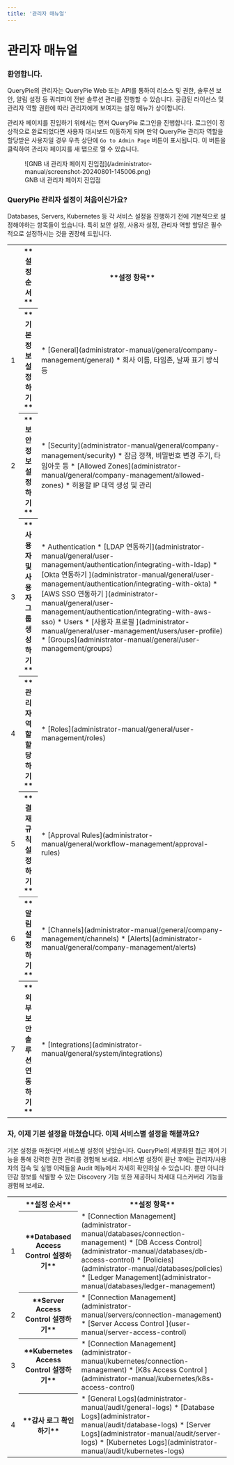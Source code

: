 ```yaml
---
title: '관리자 매뉴얼'
---
```


# 관리자 매뉴얼

### 환영합니다.

QueryPie의 관리자는 QueryPie Web 또는 API를 통하여 리소스 및 권한, 솔루션 보안, 알림 설정 등 쿼리파이 전반 솔루션 관리를 진행할 수 있습니다. 공급된 라이선스 및 관리자 역할 권한에 따라 관리자에게 보여지는 설정 메뉴가 상이합니다.

관리자 페이지를 진입하기 위해서는 먼저 QueryPie 로그인을 진행합니다. 로그인이 정상적으로 완료되었다면 사용자 대시보드 이동하게 되며 만약 QueryPie 관리자 역할을 할당받은 사용자일 경우 우측 상단에 `Go to Admin Page` 버튼이 표시됩니다. 이 버튼을 클릭하여 관리자 페이지를 새 탭으로 열 수 있습니다.

<figure data-layout="center" data-align="center">
![GNB 내 관리자 페이지 진입점](/administrator-manual/screenshot-20240801-145006.png)
<figcaption>
GNB 내 관리자 페이지 진입점
</figcaption>
</figure>


### QueryPie 관리자 설정이 처음이신가요?

Databases, Servers, Kubernetes 등 각 서비스 설정을 진행하기 전에 기본적으로 설정해야하는 항목들이 있습니다. 특히 보안 설정, 사용자 설정, 관리자 역할 할당은 필수적으로 설정하시는 것을 권장해 드립니다.

<table data-table-width="760" data-layout="default" local-id="96d34ea4-8772-49af-9ba2-14ea36b1f3e1">
<colgroup>
<col/>
<col/>
<col/>
</colgroup>
<tbody>
<tr>
<th>
</th>
<th data-highlight-colour="var(--ds-background-accent-gray-subtlest, #F4F5F7)">
**설정 순서**
</th>
<th data-highlight-colour="var(--ds-background-accent-gray-subtlest, #F4F5F7)">
**설정 항목**
</th>
</tr>
<tr>
<td>
1
</td>
<th>
**기본 정보 설정하기**
</th>
<td>
* [General](administrator-manual/general/company-management/general) 
    * 회사 이름, 타임존, 날짜 표기 방식 등
</td>
</tr>
<tr>
<td>
2
</td>
<th>
**보안 정보 설정하기**
</th>
<td>
* [Security](administrator-manual/general/company-management/security) 
    * 잠금 정책, 비밀번호 변경 주기, 타임아웃 등
* [Allowed Zones](administrator-manual/general/company-management/allowed-zones) 
    * 허용할 IP 대역 생성 및 관리
</td>
</tr>
<tr>
<td>
3
</td>
<th>
**사용자 및 사용자 그룹 생성하기**
</th>
<td>
* Authentication 
    * [LDAP 연동하기](administrator-manual/general/user-management/authentication/integrating-with-ldap)
    * [Okta 연동하기 ](administrator-manual/general/user-management/authentication/integrating-with-okta)
    * [AWS SSO 연동하기 ](administrator-manual/general/user-management/authentication/integrating-with-aws-sso)
* Users 
    * [사용자 프로필 ](administrator-manual/general/user-management/users/user-profile)
* [Groups](administrator-manual/general/user-management/groups) 
</td>
</tr>
<tr>
<td>
4
</td>
<th>
**관리자 역할 할당하기**
</th>
<td>
* [Roles](administrator-manual/general/user-management/roles)
</td>
</tr>
<tr>
<td>
5
</td>
<th>
**결재 규칙 설정하기**
</th>
<td>
* [Approval Rules](administrator-manual/general/workflow-management/approval-rules)
</td>
</tr>
<tr>
<td>
6
</td>
<th>
**알림 설정하기**
</th>
<td>
* [Channels](administrator-manual/general/company-management/channels)
* [Alerts](administrator-manual/general/company-management/alerts)
</td>
</tr>
<tr>
<td>
7
</td>
<th>
**외부 보안 솔루션 연동하기**
</th>
<td>
* [Integrations](administrator-manual/general/system/integrations)
</td>
</tr>
</tbody>
</table>


### 자, 이제 기본 설정을 마쳤습니다. 이제 서비스별 설정을 해볼까요?

기본 설정을 마쳤다면 서비스별 설정이 남았습니다. QueryPie의 세분화된 접근 제어 기능을 통해 강력한 권한 관리를 경험해 보세요. 서비스별 설정이 끝난 후에는 관리자/사용자의 접속 및 실행 이력들을 Audit 메뉴에서 자세히 확인하실 수 있습니다. 뿐만 아니라 민감 정보를 식별할 수 있는 Discovery 기능 또한 제공하니 차세대 디스커버리 기능을 경험해 보세요.

<table data-table-width="760" data-layout="default" local-id="1c770267-da7f-48dc-b1e3-817744eeec38">
<colgroup>
<col/>
<col/>
<col/>
</colgroup>
<tbody>
<tr>
<th>
</th>
<th data-highlight-colour="var(--ds-background-accent-gray-subtlest, #F4F5F7)">
**설정 순서**
</th>
<th data-highlight-colour="var(--ds-background-accent-gray-subtlest, #F4F5F7)">
**설정 항목**
</th>
</tr>
<tr>
<td>
1
</td>
<th>
**Databased Access Control 설정하기**
</th>
<td>
* [Connection Management](administrator-manual/databases/connection-management)
* [DB Access Control](administrator-manual/databases/db-access-control)
* [Policies](administrator-manual/databases/policies)
* [Ledger Management](administrator-manual/databases/ledger-management)
</td>
</tr>
<tr>
<td>
2
</td>
<th>
**Server Access Control 설정하기**
</th>
<td>
* [Connection Management](administrator-manual/servers/connection-management)
* [Server Access Control ](user-manual/server-access-control)
</td>
</tr>
<tr>
<td>
3
</td>
<th>
**Kubernetes Access Control 설정하기**
</th>
<td>
* [Connection Management](administrator-manual/kubernetes/connection-management)
* [K8s Access Control ](administrator-manual/kubernetes/k8s-access-control)
</td>
</tr>
<tr>
<td>
4
</td>
<th>
**감사 로그 확인하기**
</th>
<td>
* [General Logs](administrator-manual/audit/general-logs)
* [Database Logs](administrator-manual/audit/database-logs)
* [Server Logs](administrator-manual/audit/server-logs)
* [Kubernetes Logs](administrator-manual/audit/kubernetes-logs)
</td>
</tr>
</tbody>
</table>



